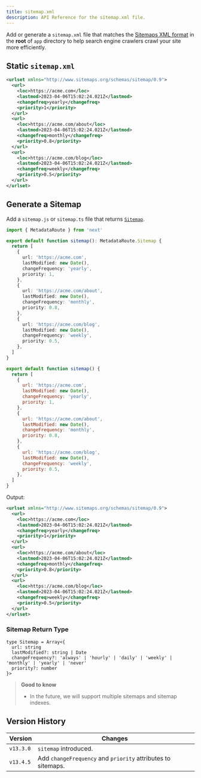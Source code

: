 ```yaml
---
title: sitemap.xml
description: API Reference for the sitemap.xml file.
---
```


Add or generate a `sitemap.xml` file that matches the [Sitemaps XML format](https://www.sitemaps.org/protocol.html) in the **root** of `app` directory to help search engine crawlers crawl your site more efficiently.

## Static `sitemap.xml`

```xml filename="app/sitemap.xml"
<urlset xmlns="http://www.sitemaps.org/schemas/sitemap/0.9">
  <url>
    <loc>https://acme.com</loc>
    <lastmod>2023-04-06T15:02:24.021Z</lastmod>
    <changefreq>yearly</changefreq>
    <priority>1</priority>
  </url>
  <url>
    <loc>https://acme.com/about</loc>
    <lastmod>2023-04-06T15:02:24.021Z</lastmod>
    <changefreq>monthly</changefreq>
    <priority>0.8</priority>
  </url>
  <url>
    <loc>https://acme.com/blog</loc>
    <lastmod>2023-04-06T15:02:24.021Z</lastmod>
    <changefreq>weekly</changefreq>
    <priority>0.5</priority>
  </url>
</urlset>
```

## Generate a Sitemap

Add a `sitemap.js` or `sitemap.ts` file that returns [`Sitemap`](#sitemap-return-type).

```ts filename="app/sitemap.ts" switcher
import { MetadataRoute } from 'next'

export default function sitemap(): MetadataRoute.Sitemap {
  return [
    {
      url: 'https://acme.com',
      lastModified: new Date(),
      changeFrequency: 'yearly',
      priority: 1,
    },
    {
      url: 'https://acme.com/about',
      lastModified: new Date(),
      changeFrequency: 'monthly',
      priority: 0.8,
    },
    {
      url: 'https://acme.com/blog',
      lastModified: new Date(),
      changeFrequency: 'weekly',
      priority: 0.5,
    },
  ]
}
```

```js filename="app/sitemap.js" switcher
export default function sitemap() {
  return [
    {
      url: 'https://acme.com',
      lastModified: new Date(),
      changeFrequency: 'yearly',
      priority: 1,
    },
    {
      url: 'https://acme.com/about',
      lastModified: new Date(),
      changeFrequency: 'monthly',
      priority: 0.8,
	},
    {
      url: 'https://acme.com/blog',
      lastModified: new Date(),
      changeFrequency: 'weekly',
      priority: 0.5,
    },
  ]
}
```

Output:

```xml filename="acme.com/sitemap.xml"
<urlset xmlns="http://www.sitemaps.org/schemas/sitemap/0.9">
  <url>
    <loc>https://acme.com</loc>
    <lastmod>2023-04-06T15:02:24.021Z</lastmod>
    <changefreq>yearly</changefreq>
    <priority>1</priority>
  </url>
  <url>
    <loc>https://acme.com/about</loc>
    <lastmod>2023-04-06T15:02:24.021Z</lastmod>
    <changefreq>monthly</changefreq>
    <priority>0.8</priority>
  </url>
  <url>
    <loc>https://acme.com/blog</loc>
    <lastmod>2023-04-06T15:02:24.021Z</lastmod>
    <changefreq>weekly</changefreq>
    <priority>0.5</priority>
  </url>
</urlset>
```

### Sitemap Return Type

```tsx
type Sitemap = Array<{
  url: string
  lastModified?: string | Date
  changeFrequency?: 'always' | 'hourly' | 'daily' | 'weekly' | 'monthly' | 'yearly' | 'never'
  priority?: number
}>
```

> **Good to know**
>
> - In the future, we will support multiple sitemaps and sitemap indexes.

## Version History

| Version   | Changes               |
| --------- | --------------------- |
| `v13.3.0` | `sitemap` introduced. |
| `v13.4.5` | Add `changeFrequency` and `priority` attributes to sitemaps. |
